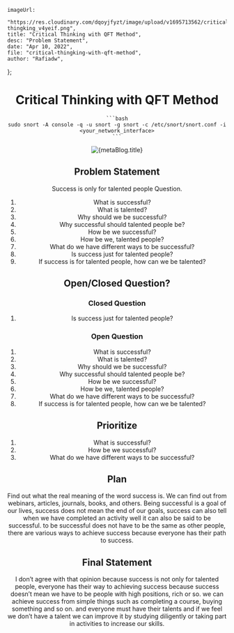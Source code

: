     imageUrl:
        "https://res.cloudinary.com/dqoyjfyzt/image/upload/v1695713562/critical-thingking_v4yeif.png",
    title: "Critical Thinking with QFT Method",
    desc: "Problem Statement",
    date: "Apr 10, 2022",
    file: "critical-thingking-with-qft-method",
    author: "Rafiadw",
};

<Header author={metaBlog.author} date={metaBlog.date} />

# Critical Thinking with QFT Method

    ```bash
    sudo snort -A console -q -u snort -g snort -c /etc/snort/snort.conf -i <your_network_interface>
    ```

<Image src={metaBlog.imageUrl} alt={metaBlog.title} />

## Problem Statement

Success is only for talented people Question.

1. What is successful?
2. What is talented?
3. Why should we be successful?
4. Why successful should talented people be?
5. How be we successful?
6. How be we, talented people?
7. What do we have different ways to be successful?
8. Is success just for talented people?
9. If success is for talented people, how can we be talented?

## Open/Closed Question?

### Closed Question

1. Is success just for talented people?

### Open Question

1. What is successful?
2. What is talented?
3. Why should we be successful?
4. Why successful should talented people be?
5. How be we successful?
6. How be we, talented people?
7. What do we have different ways to be successful?
8. If success is for talented people, how can we be talented?

## Prioritize

1. What is successful?
2. How be we successful?
3. What do we have different ways to be successful?

## Plan

Find out what the real meaning of the word success is. We can find out from webinars, articles, journals, books, and others. Being successful is a goal of our lives, success does not mean the end of our goals, success can also tell when we have completed an activity well it can also be said to be successful. to be successful does not have to be the same as other people, there are various ways to achieve success because everyone has their path to success.

## Final Statement

I don’t agree with that opinion because success is not only for talented people, everyone has their way to achieving success because success doesn’t mean we have to be people with high positions, rich or so. we can achieve success from simple things such as completing a course, buying something and so on. and everyone must have their talents and if we feel we don’t have a talent we can improve it by studying diligently or taking part in activities to increase our skills.
